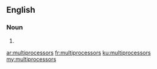 ==English==

===Noun===
{{head|en|plural}}

# {{plural of|multiprocessor|lang=en|nocat=1}}

[[ar:multiprocessors]]
[[fr:multiprocessors]]
[[ku:multiprocessors]]
[[my:multiprocessors]]